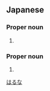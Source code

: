 ==Japanese==
{{ja-kanjitab|陽|菜}}

===Proper noun===
{{ja-pos|proper|はるな}}

# {{given name|female|lang=ja}}

===Proper noun===
{{ja-pos|proper|ひな}}

# {{given name|female|lang=ja}}

[[Category:Japanese female given names|はるな]]